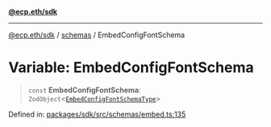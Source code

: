 [**@ecp.eth/sdk**](/sdk-reference/index.mdx)

***

[@ecp.eth/sdk](/sdk-reference/index.mdx) / [schemas](/sdk-reference/schemas/index.mdx) / EmbedConfigFontSchema

# Variable: EmbedConfigFontSchema

> `const` **EmbedConfigFontSchema**: `ZodObject`\<[`EmbedConfigFontSchemaType`](/sdk-reference/schemas/type-aliases/EmbedConfigFontSchemaType.mdx)\>

Defined in: [packages/sdk/src/schemas/embed.ts:135](https://github.com/ecp-eth/comments-monorepo/blob/main/packages/sdk/src/schemas/embed.ts#L135)
